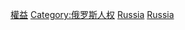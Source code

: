 [[Category:俄羅斯LGBT|權益]]
[[Category:俄罗斯人权|Category:俄罗斯人权]]
[[Category:欧洲各国LGBT权益|Russia]]
[[Category:亚洲各国LGBT权益|Russia]]